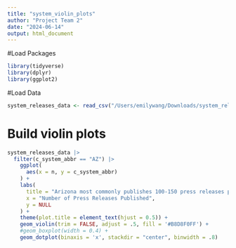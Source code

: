 ```yaml
---
title: "system_violin_plots"
author: "Project Team 2"
date: "2024-06-14"
output: html_document
---
```


#Load Packages

```r
library(tidyverse)
library(dplyr)
library(ggplot2) 
```

#Load Data

```r
system_releases_data <- read_csv("/Users/emilywang/Downloads/system_releases_timeline.csv")
```

# Build violin plots

```r
system_releases_data |>
  filter(c_system_abbr == "AZ") |>
    ggplot(
      aes(x = n, y = c_system_abbr)
    ) +
    labs(
      title = "Arizona most commonly publishes 100-150 press releases per year",
      x = "Number of Press Releases Published",
      y = NULL
    ) +
    theme(plot.title = element_text(hjust = 0.5)) +
    geom_violin(trim = FALSE, adjust = .5, fill = '#B8D8F0FF') +
    #geom_boxplot(width = 0.4) +
    geom_dotplot(binaxis = 'x', stackdir = "center", binwidth = .8)
```

